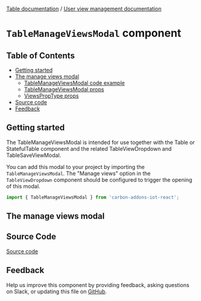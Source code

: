[Table documentation](/docs/1-watson-iot-table--playground) / [User view management documentation](/docs/1-watson-iot-table-user-view-management--with-user-view-management)

# `TableManageViewsModal` component

## Table of Contents

- [Getting started](#getting-started)
- [The manage views modal](#the-manage-views-modal)
  - [TableManageViewsModal code example](#tablemanageviewsmodal-code-example)
  - [TableManageViewsModal props](#tablemanageviewsmodal-props)
  - [ViewsPropType props](#viewsproptype-props)
- [Source code](#source-code)
- [Feedback](#feedback)

## Getting started

The TableManageViewsModal is intended for use together with the Table or StatefulTable component
and the related TableViewDropdown and TableSaveViewModal.

You can add this modal to your project by importing the `TableManageViewsModal`.
The "Manage views" option in the `TableViewDropdown` component should be configured to trigger the opening of this modal.

```js
import { TableManageViewsModal } from 'carbon-addons-iot-react';
```

## The manage views modal


<TableManageViewsModalContent />

## Source Code

[Source code](https://github.com/carbon-design-system/carbon-addons-iot-react/tree/next/packages/react/src/components/Table/TableManageViewsModal)

## Feedback

Help us improve this component by providing feedback, asking questions on Slack, or updating this file on
[GitHub](https://github.com/carbon-design-system/carbon-addons-iot-react/tree/next/packages/react/src/components/Table/TableManageViewsModal/TableManageViewsModal.mdx).
